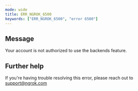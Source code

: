 ```yaml
---
mode: wide
title: ERR_NGROK_6500
keywords: ["ERR_NGROK_6500", "error 6500"]
---
```


## Message

Your account is not authorized to use the backends feature.

## Further help

If you're having trouble resolving this error, please reach out to [support@ngrok.com](mailto:support@ngrok.com?subject=Help%20with%20ERR_NGROK_6500)
